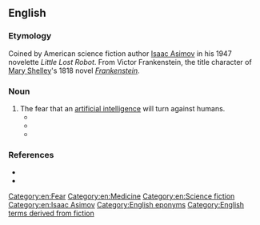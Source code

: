 ==English==

===Etymology===
Coined by American science fiction author [[wikipedia:Isaac Asimov|Isaac Asimov]] in his 1947 novelette ''Little Lost Robot''.  From Victor Frankenstein, the title character of [[wikipedia:Mary Shelley|Mary Shelley]]'s 1818 novel ''[[wikipedia:Frankenstein|Frankenstein]]''.

===Noun===
{{en-noun|head=[[Frankenstein]] [[complex]]|es}}

# The fear that an [[artificial intelligence]] will turn against humans.
#* {{quote-magazine
 | year       = 1947
 | date       = March
 | first      = Isaac
 | last       = Asimov
 | authorlink = Isaac Asimov
 | magazine   = [[wikipedia:Analog Science Fiction and Fact|Astounding Science Fiction]]
 | title      = [[wikipedia:Little Lost Robot|Little Lost Robot]]
 | volume     = 39
 | issue      = 1
 | page       = 116
 | passage    = I'll admit that this '''Frankenstein Complex''' you're exhibiting has a certain justification—hence the First Law in the first place.
}}
#* {{quote-magazine
 | year       = 1987
 | date       = December
 | first      = Lois McMaster
 | last       = Bujold
 | authorlink = Lois McMaster Bujold
 | magazine   = [[wikipedia:Analog Science Fiction and Fact|Analog Science Fiction/Science Fact]]
 | title      = Falling Free
 | volume     = 108
 | issue      = 13
 | page       = 30
 | passage    = Mr. Graf, you're still disturbed. You sure you're not harboring just a little of the old '''Frankenstein complex''' about all this? It's all right to admit it to me—in fact, I want you to talk about it. 
}}
#* {{quote-book
 | year       = 1992
 | first      = Joseph C.
 | last       = Segen
 | title      = The Dictionary of Modern Medicine
 | isbn       = 9781850703211
 | page       = 234
 | passage    = The central character of Mary Shelley's novel by the same name 'Frankenstein' is used as an adjective in a variety of biomedical contexts, eg. '''Frankenstein complex''' The fear that machines via artificial intelligence may replace physicians
}}

===References===
* {{R:Brave New Words|pages=67–68}}
* {{R:OED SF|456|Frankenstein complex n.}}

[[Category:en:Fear]]
[[Category:en:Medicine]]
[[Category:en:Science fiction]]
[[Category:en:Isaac Asimov]]
[[Category:English eponyms]]
[[Category:English terms derived from fiction]]